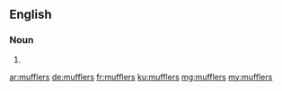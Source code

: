 ==English==

===Noun===
{{head|en}}

# {{plural of|muffler}}

[[ar:mufflers]]
[[de:mufflers]]
[[fr:mufflers]]
[[ku:mufflers]]
[[mg:mufflers]]
[[my:mufflers]]